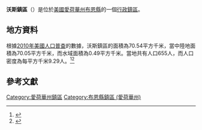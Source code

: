{{noteTA
|G1=USState
|G2=地名
|G3=Unit
}}
{{Infobox settlement
|official_name            = 沃斯鎮區
|native_name = Worth Township
|settlement_type          = [[行政鎮區|行政鎮區]]
|image_skyline            = 
|imagesize                = 
|image_map                = Map highlighting Worth Township, Boone County, Iowa.svg
|mapsize                  = 250px
|pushpin_map  =USA Iowa
|pushpin_label = 沃斯鎮區
|pushpin_label_position   = top
|pushpin_map_caption      = 沃斯鎮區在愛荷華州的位置
|subdivision_type         = [[世界政區索引|國家]]
|subdivision_type1        = [[美国州份|州份]]
|subdivision_type2        = [[愛荷華州行政区划|縣]]
|subdivision_name         = [[美国|美国]]
|subdivision_name1        = [[愛荷華州|愛荷華州]]
|subdivision_name2        = [[布恩縣_(愛荷華州)|布恩縣]]
|elevation_ft             = 1079
|elevation_m              = 329
|timezone                 = [[北美中部時區|北美中部時區]]
|area_total_km2           = 70.54
|area_land_km2            = 70.05
|area_water_km2           = 0.49
|area_total_sq_mi         = 
|area_land_sq_mi          = 
|area_water_sq_mi         = 
|population_as_of         = [[2010年美國人口普查|2010]]
|population_footnotes     = 
|population_total         = 655
|population_density_km2   = auto
|population_density_sq_mi = auto
|utc_offset               = -6
|coordinates              = {{coord|41|59|50|N|94|31|51|W|type:city_region:US-AL_source:GNS-enwiki|display=inline,title}}
| coor_pinpoint           = 
| coordinates_footnotes   = 
|timezone_DST             = CDT
|utc_offset_DST           = -5
|postal_code_type         = [[美國郵區編號|郵區編號]]
|postal_code              = 
|area_code                = {{link-en|电话区号515|Area code 515|515}}
|blank_name = [[地名信息系统|GNIS ID]]
|blank_info = 469017
}}
'''沃斯鎮區'''（{{lang-en|Worth Township}}）是位於[[美國|美國]][[愛荷華州|愛荷華州]][[布恩縣_(愛荷華州)|布恩縣]]的一個[[行政鎮區|行政鎮區]]。

== 地方資料 ==
根據[[2010年美國人口普查|2010年美國人口普查]]的數據，沃斯鎮區的面積為70.54平方千米，當中陸地面積為70.05平方千米，而水域面積為0.49平方千米。當地共有人口655人，而人口密度為每平方千米9.29人。<ref name="GR8">{{cite web|url=http://factfinder2.census.gov|publisher=[[美国人口调查局|美国人口调查局]]|accessdate=2011-05-14|title=American FactFinder|archive-date=2013-09-11|archive-url=https://web.archive.org/web/20130911234518/http://factfinder2.census.gov/|dead-url=no}}</ref><ref>{{cite web|url=https://www.citypopulation.de/en/usa/iowa/admin/|title=USA: Iowa (Counties and Townships) - City Population}}</ref>

== 參考文獻 ==
{{reflist}}

{{布恩縣 (愛荷華州)}}

{{DEFAULTSORT:Worth Township}}
[[Category:愛荷華州鎮區|Category:愛荷華州鎮區]]
[[Category:布恩縣鎮區_(愛荷華州)|Category:布恩縣鎮區 (愛荷華州)]]

{{Iowa-geo-stub}}